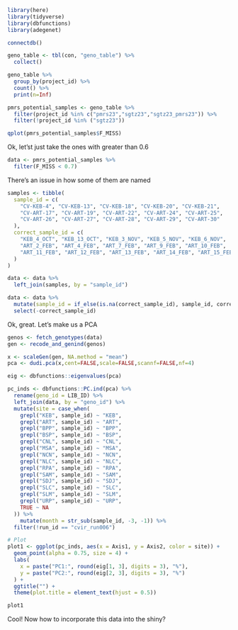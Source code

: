 ```r
library(here)
library(tidyverse)
library(dbfunctions)
library(adegenet)
```

```r
connectdb()
```

```r
geno_table <- tbl(con, "geno_table") %>%
  collect()

geno_table %>%
  group_by(project_id) %>%
  count() %>%
  print(n=Inf)
```

```r
pmrs_potential_samples <- geno_table %>%
  filter(project_id %in% c("pmrs23","sgtz23","sgtz23_pmrs23")) %>%
  filter(!project_id %in% ("sgtz23"))
```

```r
qplot(pmrs_potential_samples$F_MISS)
```

Ok, let'st just take the ones with greater than 0.6 

```r
data <- pmrs_potential_samples %>%
  filter(F_MISS < 0.7)
```

There's an issue in how some of them are named

```r
samples <- tibble(
  sample_id = c(
    "CV-KEB-4", "CV-KEB-13", "CV-KEB-18", "CV-KEB-20", "CV-KEB-21",
    "CV-ART-17", "CV-ART-19", "CV-ART-22", "CV-ART-24", "CV-ART-25",
    "CV-ART-26", "CV-ART-27", "CV-ART-28", "CV-ART-29", "CV-ART-30"
  ),
  correct_sample_id = c(
    "KEB_4_OCT", "KEB_13_OCT", "KEB_3_NOV", "KEB_5_NOV", "KEB_6_NOV",
    "ART_2_FEB", "ART_4_FEB", "ART_7_FEB", "ART_9_FEB", "ART_10_FEB",
    "ART_11_FEB", "ART_12_FEB", "ART_13_FEB", "ART_14_FEB", "ART_15_FEB"
  )
)
```

```r
data <- data %>%
  left_join(samples, by = "sample_id")

data <- data %>%
  mutate(sample_id = if_else(is.na(correct_sample_id), sample_id, correct_sample_id)) %>%
  select(-correct_sample_id)
```

Ok, great. Let's make us a PCA

```r
genos <- fetch_genotypes(data)
gen <- recode_and_genind(genos)
```

```r
x <- scaleGen(gen, NA.method = "mean")
pca <- dudi.pca(x,cent=FALSE,scale=FALSE,scannf=FALSE,nf=4)
```

```r
eig <- dbfunctions::eigenvalues(pca)

pc_inds <- dbfunctions::PC.ind(pca) %>%
  rename(geno_id = LIB_ID) %>%
  left_join(data, by = "geno_id") %>%
  mutate(site = case_when(
    grepl("KEB", sample_id) ~ "KEB",
    grepl("ART", sample_id) ~ "ART",
    grepl("BPP", sample_id) ~ "BPP",
    grepl("BSP", sample_id) ~ "BSP",
    grepl("CNL", sample_id) ~ "CNL",
    grepl("MSA", sample_id) ~ "MSA",
    grepl("NCN", sample_id) ~ "NCN",
    grepl("NLC", sample_id) ~ "NLC",
    grepl("RPA", sample_id) ~ "RPA",
    grepl("SAM", sample_id) ~ "SAM",
    grepl("SDJ", sample_id) ~ "SDJ",
    grepl("SLC", sample_id) ~ "SLC",
    grepl("SLM", sample_id) ~ "SLM",
    grepl("URP", sample_id) ~ "URP",
    TRUE ~ NA
  )) %>%
    mutate(month = str_sub(sample_id, -3, -1)) %>%
  filter(!run_id == "cvir_run006")
```

```r
# Plot
plot1 <- ggplot(pc_inds, aes(x = Axis1, y = Axis2, color = site)) +
  geom_point(alpha = 0.75, size = 4) +
  labs(
    x = paste("PC1:", round(eig[1, 3], digits = 3), "%"), 
    y = paste("PC2:", round(eig[2, 3], digits = 3), "%")
  ) +
  ggtitle("") +
  theme(plot.title = element_text(hjust = 0.5)) 

plot1
```

Cool! Now how to incorporate this data into the shiny?